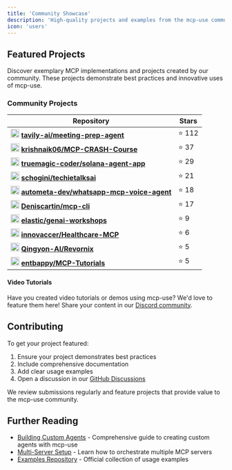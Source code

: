 ```yaml
---
title: 'Community Showcase'
description: 'High-quality projects and examples from the mcp-use community'
icon: 'users'
---
```



## Featured Projects

Discover exemplary MCP implementations and projects created by our community. These projects demonstrate best practices and innovative uses of mcp-use.

### Community Projects

<div style={{width: '100%'}}>
<table style={{width: '100%'}}>
  <thead>
    <tr>
      <th style={{width: '70%'}}>Repository</th>
      <th style={{width: '30%'}}>Stars</th>
    </tr>
  </thead>
  <tbody>
    <tr>
      <td style={{verticalAlign: 'middle'}}>
        <div style={{display: 'flex', alignItems: 'center', gap: '2px'}}>
          <img src="https://avatars.githubusercontent.com/u/170207473?s=40&v=4" width="20" height="20" />
          <a href="https://github.com/tavily-ai/meeting-prep-agent"><strong>tavily-ai/meeting-prep-agent</strong></a>
        </div>
      </td>
      <td style={{verticalAlign: 'middle'}}>⭐ 112</td>
    </tr>
    <tr>
      <td style={{verticalAlign: 'middle'}}>
        <div style={{display: 'flex', alignItems: 'center', gap: '2px'}}>
          <img src="https://avatars.githubusercontent.com/u/20041231?s=40&v=4" width="20" height="20" />
          <a href="https://github.com/krishnaik06/MCP-CRASH-Course"><strong>krishnaik06/MCP-CRASH-Course</strong></a>
        </div>
      </td>
      <td style={{verticalAlign: 'middle'}}>⭐ 37</td>
    </tr>
    <tr>
      <td style={{verticalAlign: 'middle'}}>
        <div style={{display: 'flex', alignItems: 'center', gap: '2px'}}>
          <img src="https://avatars.githubusercontent.com/u/892404?s=40&v=4" width="20" height="20" />
          <a href="https://github.com/truemagic-coder/solana-agent-app"><strong>truemagic-coder/solana-agent-app</strong></a>
        </div>
      </td>
      <td style={{verticalAlign: 'middle'}}>⭐ 29</td>
    </tr>
    <tr>
      <td style={{verticalAlign: 'middle'}}>
        <div style={{display: 'flex', alignItems: 'center', gap: '2px'}}>
          <img src="https://avatars.githubusercontent.com/u/8344498?s=40&v=4" width="20" height="20" />
          <a href="https://github.com/schogini/techietalksai"><strong>schogini/techietalksai</strong></a>
        </div>
      </td>
      <td style={{verticalAlign: 'middle'}}>⭐ 21</td>
    </tr>
    <tr>
      <td style={{verticalAlign: 'middle'}}>
        <div style={{display: 'flex', alignItems: 'center', gap: '2px'}}>
          <img src="https://avatars.githubusercontent.com/u/201161342?s=40&v=4" width="20" height="20" />
          <a href="https://github.com/autometa-dev/whatsapp-mcp-voice-agent"><strong>autometa-dev/whatsapp-mcp-voice-agent</strong></a>
        </div>
      </td>
      <td style={{verticalAlign: 'middle'}}>⭐ 18</td>
    </tr>
    <tr>
      <td style={{verticalAlign: 'middle'}}>
        <div style={{display: 'flex', alignItems: 'center', gap: '2px'}}>
          <img src="https://avatars.githubusercontent.com/u/100749943?s=40&v=4" width="20" height="20" />
          <a href="https://github.com/Deniscartin/mcp-cli"><strong>Deniscartin/mcp-cli</strong></a>
        </div>
      </td>
      <td style={{verticalAlign: 'middle'}}>⭐ 17</td>
    </tr>
    <tr>
      <td style={{verticalAlign: 'middle'}}>
        <div style={{display: 'flex', alignItems: 'center', gap: '2px'}}>
          <img src="https://avatars.githubusercontent.com/u/6764390?s=40&v=4" width="20" height="20" />
          <a href="https://github.com/elastic/genai-workshops"><strong>elastic/genai-workshops</strong></a>
        </div>
      </td>
      <td style={{verticalAlign: 'middle'}}>⭐ 9</td>
    </tr>
    <tr>
      <td style={{verticalAlign: 'middle'}}>
        <div style={{display: 'flex', alignItems: 'center', gap: '2px'}}>
          <img src="https://avatars.githubusercontent.com/u/6688805?s=40&v=4" width="20" height="20" />
          <a href="https://github.com/innovaccer/Healthcare-MCP"><strong>innovaccer/Healthcare-MCP</strong></a>
        </div>
      </td>
      <td style={{verticalAlign: 'middle'}}>⭐ 6</td>
    </tr>
    <tr>
      <td style={{verticalAlign: 'middle'}}>
        <div style={{display: 'flex', alignItems: 'center', gap: '2px'}}>
          <img src="https://avatars.githubusercontent.com/u/205593730?s=40&v=4" width="20" height="20" />
          <a href="https://github.com/Qingyon-AI/Revornix"><strong>Qingyon-AI/Revornix</strong></a>
        </div>
      </td>
      <td style={{verticalAlign: 'middle'}}>⭐ 5</td>
    </tr>
    <tr>
      <td style={{verticalAlign: 'middle'}}>
        <div style={{display: 'flex', alignItems: 'center', gap: '2px'}}>
          <img src="https://avatars.githubusercontent.com/u/68845761?s=40&v=4" width="20" height="20" />
          <a href="https://github.com/entbappy/MCP-Tutorials"><strong>entbappy/MCP-Tutorials</strong></a>
        </div>
      </td>
      <td style={{verticalAlign: 'middle'}}>⭐ 5</td>
    </tr>
  </tbody>
</table>
</div>


#### Video Tutorials



<YouTubeEmbed
  videoId="4v_XmSsK960"
  title="LangChain Integration with mcp-use"
/>


<YouTubeEmbed
  videoId="khObn4yZJYE"
  title="Production Deployment Strategies for MCP Agents"
/>



<YouTubeEmbed
  videoId="9mVok-_McU4"
  title="Secure MCP Execution in Sandbox Environments"
/>



<YouTubeEmbed
  videoId="BG4F3b5QpjM"
  title="Building AI Agents with MCP & Python - Part 1"
/>


<YouTubeEmbed
  videoId="uM8zkJmyTrg"
  title="Advanced MCP Integration Techniques"
/>


<YouTubeEmbed
  videoId="7X9sQ-CyQVs"
  title="Multi-Server Agent Orchestration with mcp-use"
/>


<YouTubeEmbed
  videoId="jlFrhR7c5wg"
  title="Custom MCP Server Development"
/>

<Separator />

<YouTubeEmbed
  videoId="uM6w606_NVs"
  title="Browser Automation with MCP and mcp-use"
/>


<YouTubeEmbed
  videoId="jRk63S3v-UQ"
  title="File System Operations with MCP"
/>

Have you created video tutorials or demos using mcp-use? We'd love to feature them here! Share your content in our [Discord community](https://discord.gg/XkNkSkMz3V).

## Contributing

To get your project featured:

1. Ensure your project demonstrates best practices
2. Include comprehensive documentation
3. Add clear usage examples
4. Open a discussion in our [GitHub Discussions](https://github.com/mcp-use/mcp-use/discussions)

We review submissions regularly and feature projects that provide value to the mcp-use community.

## Further Reading

- [Building Custom Agents](/advanced/building-custom-agents) - Comprehensive guide to creating custom agents with mcp-use
- [Multi-Server Setup](/advanced/multi-server-setup) - Learn how to orchestrate multiple MCP servers
- [Examples Repository](https://github.com/mcp-use/mcp-use/tree/main/examples) - Official collection of usage examples
